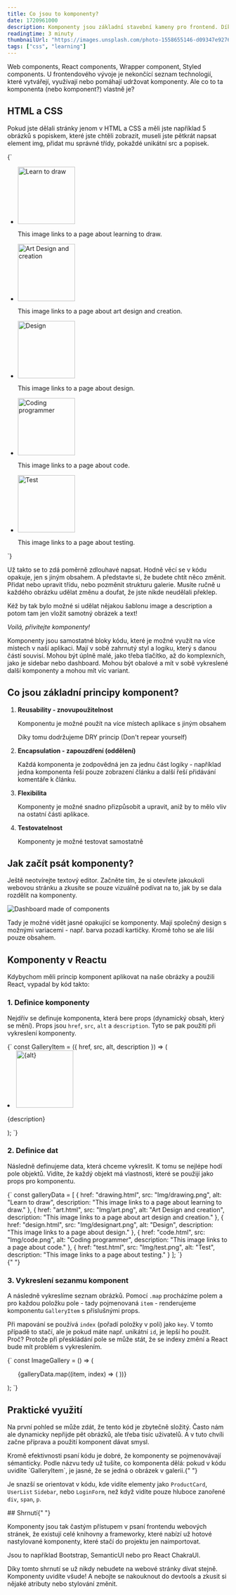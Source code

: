 ```yaml
---
title: Co jsou to komponenty?
date: 1720961000
description: Komponenty jsou základní stavební kameny pro frontend. Díky tomuto článku pochopíte proč a jak se tvoří.
readingtime: 3 minuty
thumbnailUrl: "https://images.unsplash.com/photo-1558655146-d09347e92766?q=80&w=1000"
tags: ["css", "learning"]
---
```


<div className="mdx-space--md"></div>
Web components, React components, Wrapper component, Styled components. U
frontendového vývoje je nekončící seznam technologií, které vytvářejí, využívají
nebo pomáhají udržovat komponenty. Ale co to ta komponenta (nebo komponent?)
vlastně je?

## HTML a CSS

Pokud jste dělali stránky jenom v HTML a CSS a měli jste například 5 obrázků s popiskem, které jste chtěli zobrazit, museli jste pětkrát napsat element img, přidat mu správné třídy, pokaždé unikátní src a popisek.

<CodeBlock language="html">
  {`  <ul class="image-gallery">
    <li>
      <a href="drawing.html">
        <img src="Img\drawing.png" width="130" height="130" alt="Learn to draw">
      </a>
      <p class="image-description">This image links to a page about learning to draw.</p>
    </li>
    <li>
      <a href="art.html">
        <img src="Img\art.png" width="130" height="130" alt="Art Design and creation">
      </a>
      <p class="image-description">This image links to a page about art design and creation.</p>
    </li>
    <li>
      <a href="design.html">
        <img src="Img\designart.png" width="130" height="130" alt="Design">
      </a>
      <p class="image-description">This image links to a page about design.</p>
    </li>
    <li>
      <a href="code.html">
        <img src="Img\code.png" width="130" height="130" alt="Coding programmer">
      </a>
      <p class="image-description">This image links to a page about code.</p>
    </li>
    <li>
      <a href="test.html">
        <img src="Img\test.png" width="130" height="130" alt="Test">
      </a>
      <p class="image-description">This image links to a page about testing.</p>
    </li> 
  </ul>`}
</CodeBlock>

Už takto se to zdá poměrně zdlouhavé napsat. Hodně věcí se v kódu opakuje, jen s jiným obsahem. A představte si, že budete chtít něco změnit. Přidat nebo upravit třídu, nebo pozměnit strukturu galerie. Musíte ručně u každého obrázku udělat změnu a doufat, že jste nikde neudělali překlep.

<div className="mdx-space--md"></div>

Kéž by tak bylo možné si udělat nějakou šablonu image a description a potom tam jen vložit samotný obrázek a text!

<div className="mdx-space--md"></div>

_Voilá, přivítejte komponenty!_

<div className="mdx-space--md"></div>
Komponenty jsou samostatné bloky kódu, které je možné využít na více místech v
naší aplikaci. Mají v sobě zahrnutý styl a logiku, který s danou částí souvisí.
Mohou být úplně malé, jako třeba tlačítko, až do komplexních, jako je sidebar
nebo dashboard. Mohou být obalové a mít v sobě vykreslené další komponenty a
mohou mít víc variant.

## Co jsou základní principy komponent?

1. **Reusability - znovupoužitelnost**

   Komponentu je možné použít na více místech aplikace s jiným obsahem

   Díky tomu dodržujeme DRY princip (Don't repear yourself)

2. **Encapsulation - zapouzdření (oddělení)**

   Každá komponenta je zodpovědná jen za jednu část logiky - například jedna komponenta řeší pouze zobrazení článku a další řeší přidávání komentáře k článku.

3. **Flexibilita**

   Komponenty je možné snadno přizpůsobit a upravit, aniž by to mělo vliv na ostatní části aplikace.

4. **Testovatelnost**

   Komponenty je možné testovat samostatně

## Jak začít psát komponenty?

Ještě neotvírejte textový editor. Začněte tím, že si otevřete jakoukoli webovou stránku a zkusíte se pouze vizuálně podívat na to, jak by se dala rozdělit na komponenty.

<div className="mdx-space--sm"></div>
<img
  src="https://res.cloudinary.com/doqtwlcxw/image/upload/v1720961228/component-example_n5jbpe.png"
  alt="Dashboard made of components"
/>

<div className="mdx-space--md"></div>

Tady je možné vidět jasné opakující se komponenty. Mají společný design s možnými variacemi - např. barva pozadí kartičky. Kromě toho se ale liší pouze obsahem.

## Komponenty v Reactu

<div className="mdx-space--md"></div>
Kdybychom měli princip komponent aplikovat na naše obrázky a použili React,
vypadal by kód takto:
<div className="mdx-space--md"></div>

### 1. Definice komponenty

Nejdřív se definuje komponenta, která bere props (dynamický obsah, který se mění). Props jsou `href`, `src`, `alt` a `description`. Tyto se pak použití při vykreslení komponenty.

<div className="mdx-space--sm"></div>
<CodeBlock language="javascript">
  {`
  const GalleryItem = ({ href, src, alt, description }) => (
  <li>
    <a href={href}>
      <img src={src} width="130" height="130" alt={alt} />
    </a>
    <p className="image-description">{description}</p>
  </li>
);
  `}
</CodeBlock>
<div className="mdx-space--md"></div>

### 2. Definice dat

Následně definujeme data, která chceme vykreslit. K tomu se nejlépe hodí pole objektů.
Vidíte, že každý objekt má vlastnosti, které se použijí jako props pro komponentu.

<div className="mdx-space--sm"></div>
<CodeBlock language="javascript">
  {`
  const galleryData = [
  {
    href: "drawing.html",
    src: "Img/drawing.png",
    alt: "Learn to draw",
    description: "This image links to a page about learning to draw."
  },
  {
    href: "art.html",
    src: "Img/art.png",
    alt: "Art Design and creation",
    description: "This image links to a page about art design and creation."
  },
  {
    href: "design.html",
    src: "Img/designart.png",
    alt: "Design",
    description: "This image links to a page about design."
  },
  {
    href: "code.html",
    src: "Img/code.png",
    alt: "Coding programmer",
    description: "This image links to a page about code."
  },
  {
    href: "test.html",
    src: "Img/test.png",
    alt: "Test",
    description: "This image links to a page about testing."
  }
];
  `}
</CodeBlock>
<div className="mdx-space--md"></div>{" "}

### 3. Vykreslení sezanmu komponent

A následně vykreslíme seznam obrázků. Pomocí `.map` procházíme polem a pro každou položku pole - tady pojmenovaná `item` - renderujeme komponentu `GalleryItem` s příslušnými props.

Při mapování se používá `index` (pořadí položky v poli) jako `key`. V tomto případě to stačí, ale je pokud máte např. unikátní `id`, je lepší ho použít. Proč? Protože při přeskládání pole se může stát, že se indexy změní a React bude mít problém s vykreslením.

<div className="mdx-space--sm"></div>
<CodeBlock language="javascript">
  {`
  const ImageGallery = () => (
  <ul className="image-gallery">
    {galleryData.map((item, index) => (
      <GalleryItem
        key={index}
        href={item.href}
        src={item.src}
        alt={item.alt}
        description={item.description}
      />
    ))}
  </ul>
);
`}
</CodeBlock>
<div className="mdx-space--md"></div>

## Praktické využití

Na první pohled se může zdát, že tento kód je zbytečně složitý. Často nám ale dynamicky
nepřijde pět obrázků, ale třeba tisíc uživatelů. A v tuto chvíli začne příprava a
použití komponent dávat smysl.

<div className="mdx-space--md"></div>
Kromě efektivnosti psaní kódu je dobré, že komponenty se pojmenovávají
sémanticky. Podle názvu tedy už tušíte, co komponenta dělá: pokud v kódu uvidíte
`GalleryItem`, je jasné, že se jedná o obrázek v galerii.{" "}

Je snazší se
orientovat v kódu, kde vidíte elementy jako `ProductCard`, `UserList` `Sidebar`,
nebo `LoginForm`, než když vidíte pouze hluboce zanořené `div`, `span`, `p`.

<div className="mdx-space--md"></div>
## Shrnutí{" "}

Komponenty jsou tak častým přístupem v psaní frontendu webových
stránek, že existují celé knihovny a frameworky, které nabízí už hotové
nastylované komponenty, které stačí do projektu jen naimportovat.

Jsou to například <MdxLink url="https://getbootstrap.com/">Bootstrap</MdxLink>, <MdxLink url="https://semantic-ui.com/">SemanticUI</MdxLink> nebo pro React <MdxLink url="https://v2.chakra-ui.com/">ChakraUI</MdxLink>.

Díky tomto shrnutí se už nikdy nebudete na webové stránky dívat stejně. Komponenty uvidíte všude! A nebojte se nakouknout do devtools a zkusit si nějaké atributy nebo stylování změnit.
